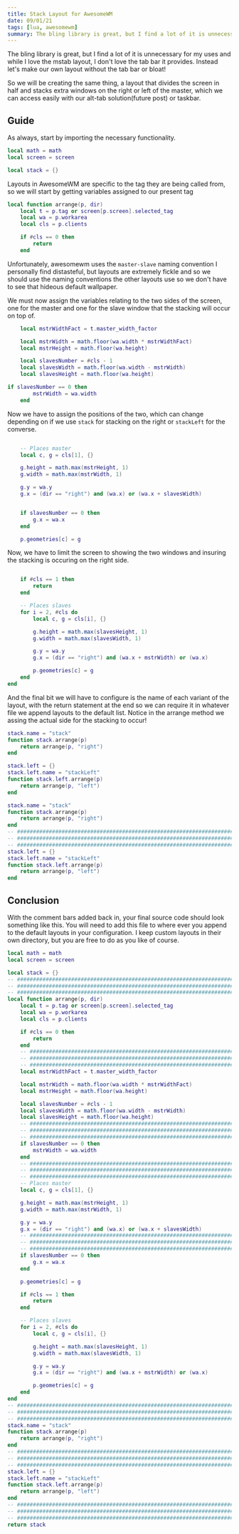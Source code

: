 ```yaml
---
title: Stack Layout for AwesomeWM
date: 09/01/21
tags: [lua, awesomewm]
summary: The bling library is great, but I find a lot of it is unnecessary for my uses and while I love the mstab layout, I don't love the tab bar it provides. Instead let's make our own layout without the tab bar or bloat!
---
```


The bling library is great, but I find a lot of it is unnecessary for my uses and while I love the mstab layout, I don't love the tab bar it provides. Instead let's make our own layout without the tab bar or bloat!

So we will be creating the same thing, a layout that divides the screen in half and stacks extra windows on the right or left of the master, which we can access easily with our alt-tab solution(future post) or taskbar.

## Guide

As always, start by importing the necessary functionality.

```Lua
local math = math
local screen = screen

local stack = {}
```

Layouts in AwesomeWM are specific to the tag they are being called from, so we will start by getting variables assigned to our present tag

```Lua
local function arrange(p, dir)
    local t = p.tag or screen[p.screen].selected_tag
    local wa = p.workarea
    local cls = p.clients

    if #cls == 0 then
        return
    end
```

Unfortunately, awesomewm uses the `master-slave` naming convention I personally find distasteful, but layouts are extremely fickle and so we should use the naming conventions the other layouts use so we don't have to see that hideous default wallpaper.

We must now assign the variables relating to the two sides of the screen, one for the master and one for the slave window that the stacking will occur on top of.

```lua
    local mstrWidthFact = t.master_width_factor

    local mstrWidth = math.floor(wa.width * mstrWidthFact)
    local mstrHeight = math.floor(wa.height)

    local slavesNumber = #cls - 1
    local slavesWidth = math.floor(wa.width - mstrWidth)
    local slavesHeight = math.floor(wa.height)

if slavesNumber == 0 then
        mstrWidth = wa.width
    end
```

Now we have to assign the positions of the two, which can change depending on if we use `stack` for stacking on the right or `stackLeft` for the converse.

```lua

    -- Places master
    local c, g = cls[1], {}

    g.height = math.max(mstrHeight, 1)
    g.width = math.max(mstrWidth, 1)

    g.y = wa.y
    g.x = (dir == "right") and (wa.x) or (wa.x + slavesWidth)


    if slavesNumber == 0 then
        g.x = wa.x
    end

    p.geometries[c] = g

```

Now, we have to limit the screen to showing the two windows and insuring the stacking is occuring on the right side.

```Lua

    if #cls == 1 then
        return
    end

    -- Places slaves
    for i = 2, #cls do
        local c, g = cls[i], {}

        g.height = math.max(slavesHeight, 1)
        g.width = math.max(slavesWidth, 1)

        g.y = wa.y
        g.x = (dir == "right") and (wa.x + mstrWidth) or (wa.x)

        p.geometries[c] = g
    end
end

```

And the final bit we will have to configure is the name of each variant of the layout, with the return statement at the end so we can require it in whatever file we append layouts to the default list. Notice in the arrange method we assing the actual side for the stacking to occur!

```lua
stack.name = "stack"
function stack.arrange(p)
    return arrange(p, "right")
end

stack.left = {}
stack.left.name = "stackLeft"
function stack.left.arrange(p)
    return arrange(p, "left")
end

```

```lua
stack.name = "stack"
function stack.arrange(p)
    return arrange(p, "right")
end
-- ########################################################################
-- ########################################################################
-- ########################################################################
stack.left = {}
stack.left.name = "stackLeft"
function stack.left.arrange(p)
    return arrange(p, "left")
end

```

## Conclusion

With the comment bars added back in, your final source code should look something like this. You will need to add this file to where ever you append to the default layouts in your configuration. I keep custom layouts in their own directory, but you are free to do as you like of course.

```Lua
local math = math
local screen = screen

local stack = {}
-- ########################################################################
-- ########################################################################
-- ########################################################################
local function arrange(p, dir)
    local t = p.tag or screen[p.screen].selected_tag
    local wa = p.workarea
    local cls = p.clients

    if #cls == 0 then
        return
    end
    -- ########################################################################
    -- ########################################################################
    -- ########################################################################
    local mstrWidthFact = t.master_width_factor

    local mstrWidth = math.floor(wa.width * mstrWidthFact)
    local mstrHeight = math.floor(wa.height)

    local slavesNumber = #cls - 1
    local slavesWidth = math.floor(wa.width - mstrWidth)
    local slavesHeight = math.floor(wa.height)
    -- ########################################################################
    -- ########################################################################
    -- ########################################################################
    if slavesNumber == 0 then
        mstrWidth = wa.width
    end
    -- ########################################################################
    -- ########################################################################
    -- ########################################################################
    -- Places master
    local c, g = cls[1], {}

    g.height = math.max(mstrHeight, 1)
    g.width = math.max(mstrWidth, 1)

    g.y = wa.y
    g.x = (dir == "right") and (wa.x) or (wa.x + slavesWidth)
    -- ########################################################################
    -- ########################################################################
    -- ########################################################################
    if slavesNumber == 0 then
        g.x = wa.x
    end

    p.geometries[c] = g

    if #cls == 1 then
        return
    end

    -- Places slaves
    for i = 2, #cls do
        local c, g = cls[i], {}

        g.height = math.max(slavesHeight, 1)
        g.width = math.max(slavesWidth, 1)

        g.y = wa.y
        g.x = (dir == "right") and (wa.x + mstrWidth) or (wa.x)

        p.geometries[c] = g
    end
end
-- ########################################################################
-- ########################################################################
-- ########################################################################
stack.name = "stack"
function stack.arrange(p)
    return arrange(p, "right")
end
-- ########################################################################
-- ########################################################################
-- ########################################################################
stack.left = {}
stack.left.name = "stackLeft"
function stack.left.arrange(p)
    return arrange(p, "left")
end
-- ########################################################################
-- ########################################################################
-- ########################################################################
return stack


```

